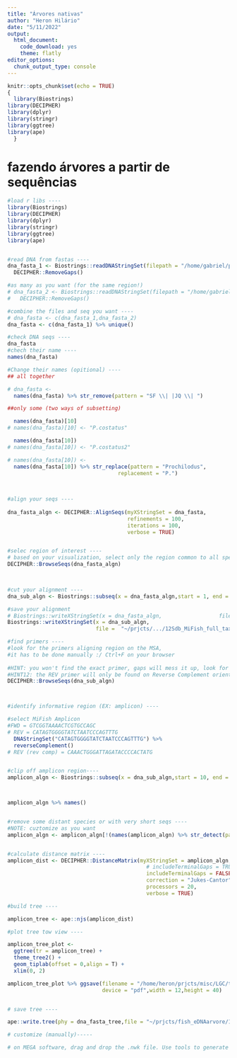 ```yaml
---
title: "Árvores nativas"
author: "Heron Hilário"
date: "5/11/2022"
output: 
  html_document:
    code_download: yes
    theme: flatly
editor_options: 
  chunk_output_type: console
---
```


```r
knitr::opts_chunk$set(echo = TRUE)
{
  library(Biostrings)
library(DECIPHER)
library(dplyr)
library(stringr)
library(ggtree)
library(ape)
  }
```

# fazendo árvores a partir de sequências

```r
#load r libs ----
library(Biostrings)
library(DECIPHER)
library(dplyr)
library(stringr)
library(ggtree)
library(ape)


#read DNA from fastas ----
dna_fasta_1 <- Biostrings::readDNAStringSet(filepath = "/home/gabriel/projetos/db-LGC/data/mai22/LGC12Sdb-mai22-dada_SPs_fullDB_order.fasta") %>%
  DECIPHER::RemoveGaps()

#as many as you want (for the same region!)
# dna_fasta_2 <- Biostrings::readDNAStringSet(filepath = "/home/gabriel/projetos/db-LGC/data/mai22/LGC12Sdb_252seqs-mai22-order_clust.fasta") %>%
#   DECIPHER::RemoveGaps()

#combine the files and seq you want ----
# dna_fasta <- c(dna_fasta_1,dna_fasta_2)
dna_fasta <- c(dna_fasta_1) %>% unique()

#check DNA seqs ----
dna_fasta
#chech their name ----
names(dna_fasta)

#Change their names (opitional) ----
## all together

# dna_fasta <- 
  names(dna_fasta) %>% str_remove(pattern = "SF \\| |JQ \\| ")

##only some (two ways of subsetting)

  names(dna_fasta)[10]
# names(dna_fasta)[10] <- "P.costatus"

  names(dna_fasta[10])
# names(dna_fasta[10]) <- "P.costatus2"

# names(dna_fasta[10]) <- 
  names(dna_fasta[10]) %>% str_replace(pattern = "Prochilodus",
                                   replacement = "P.")

  
  
#align your seqs ----
  
dna_fasta_algn <- DECIPHER::AlignSeqs(myXStringSet = dna_fasta, 
                                      refinements = 100,
                                      iterations = 100,
                                      verbose = TRUE)


#selec region of interest ----
# based on your visualization, select only the region common to all species
DECIPHER::BrowseSeqs(dna_fasta_algn)


  
#cut your alignment ----
dna_sub_algn <- Biostrings::subseq(x = dna_fasta_algn,start = 1, end = 768)

#save your alignment
# Biostrings::writeXStringSet(x = dna_fasta_algn,                  file =  "~/prjcts/fish_eDNA/analyses/GT0635_imersao/arvore/12Sdb_MiFish_full_tax.fasta")
Biostrings::writeXStringSet(x = dna_sub_algn,
                            file =  "~/prjcts/.../12Sdb_MiFish_full_tax.fasta")

#find primers ----
#look for the primers aligning region on the MSA,
#it has to be done manually :/ Ctrl+F on your browser
  
#HINT: you won't find the exact primer, gaps will mess it up, look for subseq
#HINT12: the REV primer will only be found on Reverse Complement orientation
DECIPHER::BrowseSeqs(dna_sub_algn)



#identify informative region (EX: amplicon) ----

#select MiFish Amplicon
#FWD = GTCGGTAAAACTCGTGCCAGC 
# REV = CATAGTGGGGTATCTAATCCCAGTTTG  
  DNAStringSet("CATAGTGGGGTATCTAATCCCAGTTTG") %>% 
  reverseComplement()
# REV (rev comp) = CAAACTGGGATTAGATACCCCACTATG


#clip off amplicon region----
amplicon_algn <- Biostrings::subseq(x = dna_sub_algn,start = 10, end = 300)



amplicon_algn %>% names()


#remove some distant species or with very short seqs ----
#NOTE: cuztomize as you want
amplicon_algn <- amplicon_algn[!(names(amplicon_algn) %>% str_detect(pattern = "Out"))]


#calculate distance matrix ----
amplicon_dist <- DECIPHER::DistanceMatrix(myXStringSet = amplicon_algn,
                                            # includeTerminalGaps = TRUE,
                                            includeTerminalGaps = FALSE,      #test both versions on the final output
                                            correction = "Jukes-Cantor",
                                            processors = 20,
                                            verbose = TRUE)

#build tree ----

amplicon_tree <- ape::njs(amplicon_dist)

#plot tree tow view ----

amplicon_tree_plot <-
  ggtree(tr = amplicon_tree) + 
  theme_tree2() +
  geom_tiplab(offset = 0,align = T) + 
  xlim(0, 2)

amplicon_tree_plot %>% ggsave(filename = "/home/heron/prjcts/misc/LGC/tree_12Sdb_test.pdf",
                              device = "pdf",width = 12,height = 40)


# save tree ----

ape::write.tree(phy = dna_fasta_tree,file = "~/prjcts/fish_eDNAarvore/12SDB_MiFish_tree.nwk")

# customize (manually)-----

# on MEGA software, drag and drop the .nwk file. Use tools to generate a pretty visualization
```
